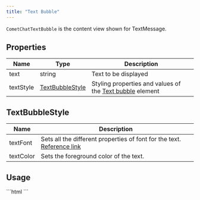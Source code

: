 ```yaml
---
title: "Text Bubble"
---
```


`CometChatTextBubble` is the content view shown for TextMessage.

## Properties

| Name      | Type                                                                | Description                                                                                  |
| --------- | ------------------------------------------------------------------- | -------------------------------------------------------------------------------------------- |
| text      | string                                                              | Text to be displayed                                                                         |
| textStyle | [TextBubbleStyle](/ui-kit/angular/text-bubble#textbubblestyle) | Styling properties and values of the [Text bubble](/ui-kit/angular/text-bubble) element |

## TextBubbleStyle

| Name      | Description                                                                                                                     |
| --------- | ------------------------------------------------------------------------------------------------------------------------------- |
| textFont  | Sets all the different properties of font for the text. [Reference link](https://developer.mozilla.org/en-US/docs/Web/CSS/font) |
| textColor | Sets the foreground color of the text.                                                                                          |

## Usage

<Tabs>
<Tab title="HTML">
```html
<!--use the element-->
<cometchat-text-bubble
[text]="'Hey, there!!'"
></cometchat-text-bubble>
```

</Tab>

</Tabs>
